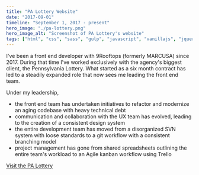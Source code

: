 ```yaml
---
title: "PA Lottery Website"
date: "2017-09-01"
timeline: "September 1, 2017 - present"
hero_image: "./pa-lottery.png"
hero_image_alt: "Screenshot of PA Lottery's website"
tags: ["html", "css", "sass", "gulp", "javascript", "vanillajs", "jquery"]
---
```


I've been a front end developer with 9Rooftops (formerly MARCUSA) since 2017. During that time I've worked exclusively with the agency's biggest client, the Pennsylvania Lottery. What started as a six month contract has led to a steadily expanded role that now sees me leading the front end team.

Under my leadership,

  - the front end team has undertaken initiatives to refactor and modernize an aging codebase with heavy technical debt
  - communication and collaboration with the UX team has evolved, leading to the creation of a consistent design system
  - the entire development team has moved from a disorganized SVN system with loose standards to a git workflow with a consistent branching model
  - project management has gone from shared spreadsheets outlining the entire team's workload to an Agile kanban workflow using Trello

[Visit the PA Lottery](https://www.palottery.state.pa.us)
